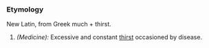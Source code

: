 ===Etymology===
New Latin, from Greek much + thirst.
#''(Medicine):'' Excessive and constant [[thirst]] occasioned by disease.